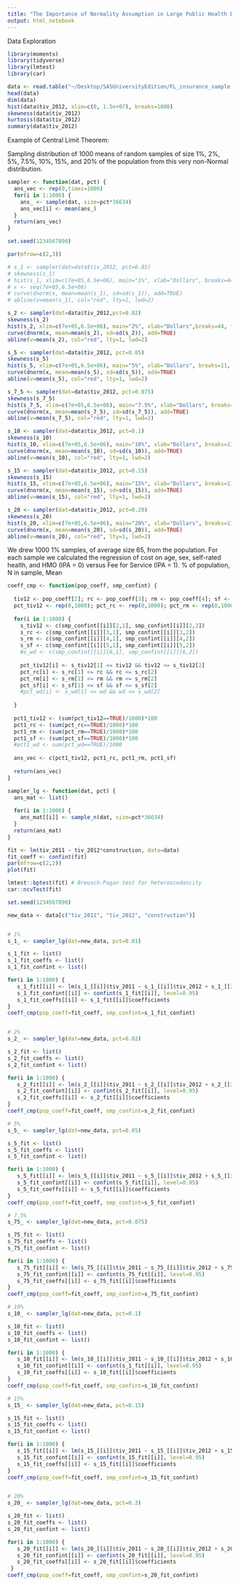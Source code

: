 ```yaml
---
title: "The Importance of Normality Assumption in Large Public Health Data Sets"
output: html_notebook
---
```


Data Exploration
```r
library(moments)
library(tidyverse)
library(lmtest)
library(car)
```
```r
data <- read.table("~/Desktop/SASUniversityEdition/FL_insurance_sample 2.csv", header=TRUE, sep=",")
head(data)
dim(data)
hist(data$tiv_2012, xlim=c(0, 1.5e+07), breaks=1000)
skewness(data$tiv_2012)
kurtosis(data$tiv_2012)
summary(data$tiv_2012)
```
Example of Central Limit Theorem:

Sampling distribution of 1000 means of random samples of size 1%, 2%, 5%, 7.5%, 10%, 15%, and 20% of the population from this very non-Normal distribution. 
```r
sampler <- function(dat, pct) {
  ans_vec <- rep(0,times=1000)
  for(i in 1:1000) {
    ans_ <- sample(dat, size=pct*36634)
    ans_vec[i] <- mean(ans_)
  }
  return(ans_vec)
}

set.seed(1234567890)

par(mfrow=c(2,3))

# s_1 <- sampler(dat=data$tiv_2012, pct=0.01)
# skewness(s_1)
# hist(s_1, xlim=c(7e+05,6.5e+06), main="1%", xlab="Dollars", breaks=44, freq=FALSE)
# x <- seq(7e+05,6.5e+06)
# curve(dnorm(x, mean=mean(s_1), sd=sd(s_1)), add=TRUE)
# abline(v=mean(s_1), col="red", lty=1, lwd=2)

s_2 <- sampler(dat=data$tiv_2012,pct=0.02)
skewness(s_2)
hist(s_2, xlim=c(7e+05,6.5e+06), main="2%", xlab="Dollars",breaks=44, freq=FALSE)
curve(dnorm(x, mean=mean(s_2), sd=sd(s_2)), add=TRUE)
abline(v=mean(s_2), col="red", lty=1, lwd=2)

s_5 <- sampler(dat=data$tiv_2012, pct=0.05)
skewness(s_5)
hist(s_5, xlim=c(7e+05,6.5e+06), main="5%", xlab="Dollars", breaks=11, freq=FALSE)
curve(dnorm(x, mean=mean(s_5), sd=sd(s_5)), add=TRUE)
abline(v=mean(s_5), col="red", lty=1, lwd=2)

s_7_5 <- sampler(dat=data$tiv_2012, pct=0.075)
skewness(s_7_5)
hist(s_7_5, xlim=c(7e+05,6.5e+06), main="7.5%", xlab="Dollars", breaks=11, freq=FALSE)
curve(dnorm(x, mean=mean(s_7_5), sd=sd(s_7_5)), add=TRUE)
abline(v=mean(s_7_5), col="red", lty=1, lwd=2)

s_10 <- sampler(dat=data$tiv_2012, pct=0.1)
skewness(s_10)
hist(s_10, xlim=c(7e+05,6.5e+06), main="10%", xlab="Dollars", breaks=11, freq=FALSE)
curve(dnorm(x, mean=mean(s_10), sd=sd(s_10)), add=TRUE)
abline(v=mean(s_10), col="red", lty=1, lwd=2)

s_15 <- sampler(dat=data$tiv_2012, pct=0.15)
skewness(s_15)
hist(s_15, xlim=c(7e+05,6.5e+06), main="15%", xlab="Dollars", breaks=11, freq=FALSE)
curve(dnorm(x, mean=mean(s_15), sd=sd(s_15)), add=TRUE)
abline(v=mean(s_15), col="red", lty=1, lwd=2)

s_20 <- sampler(dat=data$tiv_2012, pct=0.20)
skewness(s_20)
hist(s_20, xlim=c(7e+05,6.5e+06), main="20%", xlab="Dollars", breaks=11, freq=FALSE)
curve(dnorm(x, mean=mean(s_20), sd=sd(s_20)), add=TRUE)
abline(v=mean(s_20), col="red", lty=1, lwd=2)

```
We drew 1000 1% samples, of average size 65, from the population. For each sample we calculated the regression of cost on age, sex, self-rated health, and HMO (IPA = 0) versus Fee for Service (IPA = 1). % of population, N in sample, Mean
```r
coeff_cmp <- function(pop_coeff, smp_confint) {
  
  tiv12 <- pop_coeff[2]; rc <- pop_coeff[3]; rm <- pop_coeff[4]; sf <- pop_coeff[5]; #wd <- pop_coeff[6]
  pct_tiv12 <- rep(0,1000); pct_rc <- rep(0,1000); pct_rm <- rep(0,1000); pct_sf <- rep(0,1000); #pct_wd <- rep(0,1000)
  
  for(i in 1:1000) {
    s_tiv12 <- c(smp_confint[[i]][2,1], smp_confint[[i]][2,2])
    s_rc <- c(smp_confint[[i]][3,1], smp_confint[[i]][3,2])
    s_rm <- c(smp_confint[[i]][4,1], smp_confint[[i]][4,2])
    s_sf <- c(smp_confint[[i]][5,1], smp_confint[[i]][5,2])
    #s_wd <- c(smp_confint[[i]][6,1], smp_confint[[i]][6,2])
    
    pct_tiv12[i] <- s_tiv12[1] <= tiv12 && tiv12 <= s_tiv12[2]
    pct_rc[i] <- s_rc[1] <= rc && rc <= s_rc[2]
    pct_rm[i] <- s_rm[1] <= rm && rm <= s_rm[2]
    pct_sf[i] <- s_sf[1] <= sf && sf <= s_sf[2]
    #pct_wd[i] <- s_wd[1] <= wd && wd <= s_wd[2]
    
  }
  
  pct1_tiv12 <- (sum(pct_tiv12==TRUE)/1000)*100
  pct1_rc <- (sum(pct_rc==TRUE)/1000)*100
  pct1_rm <- (sum(pct_rm==TRUE)/1000)*100
  pct1_sf <- (sum(pct_sf==TRUE)/1000)*100
  #pct1_wd <- sum(pct_wd==TRUE)/1000
  
  ans_vec <- c(pct1_tiv12, pct1_rc, pct1_rm, pct1_sf)
  
  return(ans_vec)
}
```
```r
sampler_lg <- function(dat, pct) {
  ans_mat <- list()
  
  for(i in 1:1000) {
    ans_mat[[i]] <- sample_n(dat, size=pct*36634)
  }
  return(ans_mat)
}
```
```r

fit <- lm(tiv_2011 ~ tiv_2012*construction, data=data)
fit_coeff <- confint(fit)
par(mfrow=c(2,2))
plot(fit)

lmtest::bptest(fit) # Breusch-Pagan test for heteroscedascity
car::ncvTest(fit)

set.seed(1234567890)

new_data <- data[c("tiv_2011", "tiv_2012", "construction")]


# 1%
s_1_ <- sampler_lg(dat=new_data, pct=0.01)

s_1_fit <- list()
s_1_fit_coeffs <- list()
s_1_fit_confint <- list()

for(i in 1:1000) {
   s_1_fit[[i]] <- lm(s_1_[[i]]$tiv_2011 ~ s_1_[[i]]$tiv_2012 + s_1_[[i]]$construction, data=s_1_[[i]])
   s_1_fit_confint[[i]] <- confint(s_1_fit[[i]], level=0.95)
   s_1_fit_coeffs[[i]] <- s_1_fit[[i]]$coefficients
}
coeff_cmp(pop_coeff=fit_coeff, smp_confint=s_1_fit_confint)


# 2%
s_2_ <- sampler_lg(dat=new_data, pct=0.02)

s_2_fit <- list()
s_2_fit_coeffs <- list()
s_2_fit_confint <- list()

for(i in 1:1000) {
   s_2_fit[[i]] <- lm(s_2_[[i]]$tiv_2011 ~ s_2_[[i]]$tiv_2012 + s_2_[[i]]$construction, data=s_2_[[i]])
   s_2_fit_confint[[i]] <- confint(s_2_fit[[i]], level=0.95)
   s_2_fit_coeffs[[i]] <- s_2_fit[[i]]$coefficients
}
coeff_cmp(pop_coeff=fit_coeff, smp_confint=s_2_fit_confint)

# 5%
s_5_ <- sampler_lg(dat=new_data, pct=0.05)

s_5_fit <- list()
s_5_fit_coeffs <- list()
s_5_fit_confint <- list()

for(i in 1:1000) {
   s_5_fit[[i]] <- lm(s_5_[[i]]$tiv_2011 ~ s_5_[[i]]$tiv_2012 + s_5_[[i]]$construction, data=s_5_[[i]])
   s_5_fit_confint[[i]] <- confint(s_5_fit[[i]], level=0.95)
   s_5_fit_coeffs[[i]] <- s_5_fit[[i]]$coefficients
}
coeff_cmp(pop_coeff=fit_coeff, smp_confint=s_5_fit_confint)

# 7.5%
s_75_ <- sampler_lg(dat=new_data, pct=0.075)

s_75_fit <- list()
s_75_fit_coeffs <- list()
s_75_fit_confint <- list()

for(i in 1:1000) {
   s_75_fit[[i]] <- lm(s_75_[[i]]$tiv_2011 ~ s_75_[[i]]$tiv_2012 + s_75_[[i]]$construction, data=s_75_[[i]])
   s_75_fit_confint[[i]] <- confint(s_75_fit[[i]], level=0.95)
   s_75_fit_coeffs[[i]] <- s_75_fit[[i]]$coefficients
}
coeff_cmp(pop_coeff=fit_coeff, smp_confint=s_75_fit_confint)

# 10%
s_10_ <- sampler_lg(dat=new_data, pct=0.1)

s_10_fit <- list()
s_10_fit_coeffs <- list()
s_10_fit_confint <- list()

for(i in 1:1000) {
   s_10_fit[[i]] <- lm(s_10_[[i]]$tiv_2011 ~ s_10_[[i]]$tiv_2012 + s_10_[[i]]$construction, data=s_1_[[i]])
   s_10_fit_confint[[i]] <- confint(s_1_fit[[i]], level=0.95)
   s_10_fit_coeffs[[i]] <- s_10_fit[[i]]$coefficients
}
coeff_cmp(pop_coeff=fit_coeff, smp_confint=s_10_fit_confint)

# 15%
s_15_ <- sampler_lg(dat=new_data, pct=0.15)

s_15_fit <- list()
s_15_fit_coeffs <- list()
s_15_fit_confint <- list()

for(i in 1:1000) {
   s_15_fit[[i]] <- lm(s_15_[[i]]$tiv_2011 ~ s_15_[[i]]$tiv_2012 + s_15_[[i]]$construction, data=s_15_[[i]])
   s_15_fit_confint[[i]] <- confint(s_15_fit[[i]], level=0.95)
   s_15_fit_coeffs[[i]] <- s_15_fit[[i]]$coefficients
}
coeff_cmp(pop_coeff=fit_coeff, smp_confint=s_15_fit_confint)


# 20%
s_20_ <- sampler_lg(dat=new_data, pct=0.2)

s_20_fit <- list()
s_20_fit_coeffs <- list()
s_20_fit_confint <- list()

for(i in 1:1000) {
   s_20_fit[[i]] <- lm(s_20_[[i]]$tiv_2011 ~ s_20_[[i]]$tiv_2012 + s_20_[[i]]$construction, data=s_20_[[i]])
   s_20_fit_confint[[i]] <- confint(s_20_fit[[i]], level=0.95)
   s_20_fit_coeffs[[i]] <- s_20_fit[[i]]$coefficients
 }
coeff_cmp(pop_coeff=fit_coeff, smp_confint=s_20_fit_confint)

```